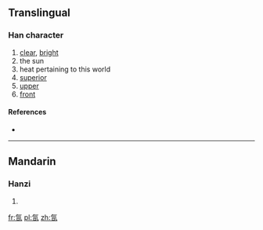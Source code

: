 ==Translingual==

===Han character===
{{Han char|rn=84|rad=气|as=04|sn=8|four=|canj=人弓日 (ONA)|ids=⿹[[气]][[日]]}}

# [[clear]], [[bright]]
# the sun
# heat pertaining to this world
# [[superior]]
# [[upper]]
# [[front]]

====References====
* {{Han ref|kx=0599.060|dkj=17049|dj=0990.190|hdz=32010.100|uh=6C1C|ud=27676}}

----

==Mandarin==

===Hanzi===
{{cmn-hanzi|pin=[[rì]] ([[ri4]])|wg=jih<sup>4</sup>}}

# {{defn|lang=cmn|sort=气04}}

[[fr:氜]]
[[pl:氜]]
[[zh:氜]]